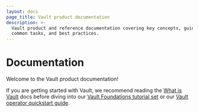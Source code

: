 ```yaml
---
layout: docs
page_title: Vault product documentation
description: >-
  Vault product and reference documentation covering key concepts, guides for
  common tasks, and best practices.
---
```


# Documentation

Welcome to the Vault product documentation!

If you are getting started with Vault, we recommend reading the
[What is Vault](/vault/docs/what-is-vault) docs before diving into our
[Vault Foundations tutorial set](/vault/tutorials/getting-started)
or our [Vault operator quickstart guide](/vault/docs/get-started/operations-qs).